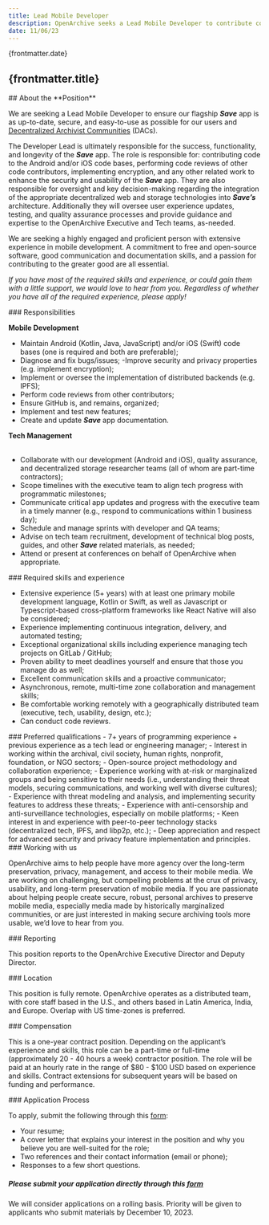 ```yaml
---
title: Lead Mobile Developer
description: OpenArchive seeks a Lead Mobile Developer to contribute code and manage our overall technical effort, including overseeing the implementation and delivery of our Save app.
date: 11/06/23
---
```



<JobHeaderSection>
{frontmatter.date}

## {frontmatter.title}

</JobHeaderSection>

<AboutSection />

<AboutPositionSection>
## About the **Position**

We are seeking a Lead Mobile Developer to ensure our flagship ***Save*** app is as up-to-date, secure, and easy-to-use as possible for our users and [Decentralized Archivist Communities](https://open-archive.org/programs) (DACs). 

The Developer Lead is ultimately responsible for the success, functionality, and longevity of the ***Save*** app. The role is responsible for: contributing code to the Android and/or iOS code bases, performing code reviews of other code contributors, implementing encryption, and any other related work to enhance the security and usability of the ***Save*** app. They are also responsible for oversight and key decision-making regarding the integration of the appropriate decentralized web and storage technologies into ***Save’s*** architecture. Additionally they will oversee user experience updates, testing, and quality assurance processes and provide guidance and expertise to the OpenArchive Executive and Tech teams, as-needed. 

We are seeking a highly engaged and proficient person with extensive experience in mobile development. A commitment to free and open-source software, good communication and documentation skills, and a passion for contributing to the greater good are all essential.

*If you have most of the required skills and experience, or could gain them with a little support, we would love to hear from you. Regardless of whether you have all of the required experience, please apply!*



</AboutPositionSection>

<DetailsSection>
<DetailItem>
### Responsibilities

**Mobile Development**
- Maintain Android (Kotlin, Java, JavaScript) and/or iOS (Swift) code bases (one is required and both are preferable);
- Diagnose and fix bugs/issues;
-Improve security and privacy properties (e.g. implement encryption);
- Implement or oversee the implementation of distributed backends (e.g. IPFS);
- Perform code reviews from other contributors;
- Ensure GitHub is, and remains, organized;
- Implement and test new features;
- Create and update ***Save*** app documentation.   

**Tech Management**   
&nbsp;
- Collaborate with our development (Android and iOS), quality assurance, and decentralized storage researcher teams (all of whom are part-time contractors);
- Scope timelines with the executive team to align tech progress with programmatic milestones;
- Communicate critical app updates and progress with the executive team in a timely manner (e.g., respond to communications within 1 business day);
- Schedule and manage sprints with developer and QA teams;
- Advise on tech team recruitment, development of technical blog posts, guides, and other ***Save*** related materials, as needed;
- Attend or present at conferences on behalf of OpenArchive when appropriate.



</DetailItem>
<DetailItem>
### Required skills and experience

- Extensive experience (5+ years) with at least one primary mobile development language, Kotlin or Swift, as well as Javascript or Typescript-based cross-platform frameworks like React Native will also be considered;
- Experience implementing continuous integration, delivery, and automated testing;
- Exceptional organizational skills including experience managing tech projects on GitLab / GitHub;
- Proven ability to meet deadlines yourself and ensure that those you manage do as well;
- Excellent communication skills and a proactive communicator;
- Asynchronous, remote, multi-time zone collaboration and management skills;
- Be comfortable working remotely with a geographically distributed team  (executive, tech, usability, design, etc.);
- Can conduct code reviews.


</DetailItem>
<DetailItem>
### Preferred qualifications
- 7+ years of programming experience + previous experience as a tech lead or engineering manager;
- Interest in working within the archival, civil society, human rights, nonprofit, foundation, or NGO sectors;
- Open-source project methodology and collaboration experience;
- Experience working with at-risk or marginalized groups and being sensitive to their needs (i.e., understanding their threat models, securing communications, and working well with diverse cultures);
- Experience with threat modeling and analysis, and implementing security features to address these threats;
- Experience with anti-censorship and anti-surveillance technologies, especially on mobile platforms;
- Keen interest in and experience with peer-to-peer technology stacks (decentralized tech, IPFS, and libp2p, etc.);
- Deep appreciation and respect for advanced security and privacy feature implementation and principles.



</DetailItem>
<DetailItem>
  ### Working with us

OpenArchive aims to help people have more agency over the long-term preservation, privacy, management, and access to their mobile media. We are working on challenging, but compelling problems at the crux of privacy, usability, and long-term preservation of mobile media. If you are passionate about helping people create secure, robust, personal archives to preserve mobile media, especially media made by historically marginalized communities, or are just interested in making secure archiving tools more usable, we’d love to hear from you.

</DetailItem>
<DetailItem>
  ### Reporting

This position reports to the OpenArchive Executive Director and Deputy Director.

</DetailItem>
<DetailItem>
  ### Location

This position is fully remote. OpenArchive operates as a distributed team, with core staff based in the U.S., and others based in Latin America, India, and Europe. Overlap with US time-zones is preferred.

</DetailItem>
<DetailItem>
  ### Compensation

This is a one-year contract position. Depending on the applicant’s experience and skills, this role can be a part-time or full-time (approximately 20 - 40 hours a week) contractor position. The role will be paid at an hourly rate in the range of $80 - $100 USD based on experience and skills. Contract extensions for subsequent years will be based on funding and performance.

</DetailItem>
<DetailItem>
  ### Application Process

To apply, submit the following through this [form](https://airtable.com/app5zDAWqXsgawy63/shrwMaBHXG3WaEiKj):

- Your resume;
- A cover letter that explains your interest in the position and why you believe you are well-suited for the role;
- Two references and their contact information (email or phone);
- Responses to a few short questions.

</DetailItem>
<ContactBox>

 [](https://airtable.com/app5zDAWqXsgawy63/shrwMaBHXG3WaEiKj)

##### Please submit your application directly through this [form](https://airtable.com/app5zDAWqXsgawy63/shrwMaBHXG3WaEiKj)

We will consider applications on a rolling basis. Priority will be given to applicants who submit materials by December 10, 2023.

</ContactBox>
</DetailsSection>

<DiverseSection />
